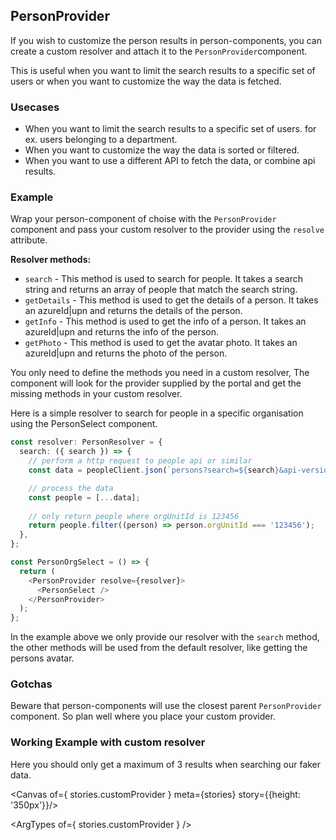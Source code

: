

<Meta title="Person/Provider" />

## PersonProvider

If you wish to customize the person results in person-components, you can create a custom resolver and attach it to the `PersonProvider`component.

This is useful when you want to limit the search results to a specific set of users or when you want to customize the way the data is fetched.

### Usecases

- When you want to limit the search results to a specific set of users. for ex. users belonging to a department.
- When you want to customize the way the data is sorted or filtered.
- When you want to use a different API to fetch the data, or combine api results.

### Example

Wrap your person-component of choise with the `PersonProvider` component and pass your custom resolver to the provider using the `resolve` attribute.

**Resolver methods:** 

- `search` - This method is used to search for people. It takes a search string and returns an array of people that match the search string.
- `getDetails` - This method is used to get the details of a person. It takes an azureId|upn and returns the details of the person.
- `getInfo` - This method is used to get the info of a person. It takes an azureId|upn and returns the info of the person.
- `getPhoto` - This method is used to get the avatar photo. It takes an azureId|upn and returns the photo of the person.

You only need to define the methods you need in a custom resolver, The component will look for the provider supplied by the portal and get the missing methods in your custom resolver.

Here is a simple resolver to search for people in a specific organisation using the PersonSelect component.

```typescript
const resolver: PersonResolver = {
  search: ({ search }) => {
    // perform a http request to people api or similar
    const data = peopleClient.json(`persons?search=${search}&api-version=2.0`);

    // process the data
    const people = [...data];
    
    // only return people where orgUnitId is 123456
    return people.filter((person) => person.orgUnitId === '123456');
  },
};

const PersonOrgSelect = () => {
  return (
    <PersonProvider resolve={resolver}>
      <PersonSelect />
    </PersonProvider>
  );
};
```

In the example above we only provide our resolver with the `search` method, the other methods will be used from the default resolver, like getting the persons avatar. 

### Gotchas

Beware that person-components will use the closest parent `PersonProvider` component. So plan well where you place your custom provider.

### Working Example with custom resolver

Here you should only get a maximum of 3 results when searching our faker data.

<Canvas of={ stories.customProvider } meta={stories} story={{height: '350px'}}/>

<ArgTypes of={ stories.customProvider } />
